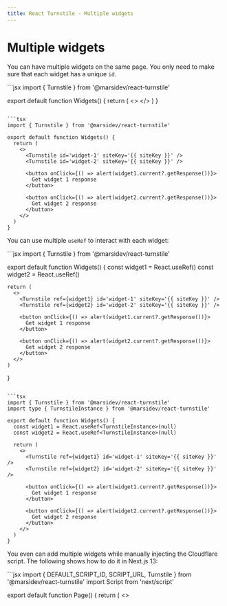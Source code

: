 ```yaml
---
title: React Turnstile - Multiple widgets
---
```


# Multiple widgets

You can have multiple widgets on the same page. You only need to make sure that each widget has a unique `id`.

<CodeGroup>
  ```jsx
  import { Turnstile } from '@marsidev/react-turnstile'

  export default function Widgets() {
    return (
      <>
        <Turnstile id='widget-1' siteKey='{{ siteKey }}' />
        <Turnstile id='widget-2' siteKey='{{ siteKey }}' />
      </>
    )
  }
  ```

  ```tsx
  import { Turnstile } from '@marsidev/react-turnstile'

  export default function Widgets() {
    return (
      <>
        <Turnstile id='widget-1' siteKey='{{ siteKey }}' />
        <Turnstile id='widget-2' siteKey='{{ siteKey }}' />

        <button onClick={() => alert(widget1.current?.getResponse())}>
          Get widget 1 response
        </button>

        <button onClick={() => alert(widget2.current?.getResponse())}>
          Get widget 2 response
        </button>
      </>
    )
  }
  ```
</CodeGroup>

You can use multiple `useRef` to interact with each widget:

<CodeGroup>
  ```jsx
  import { Turnstile } from '@marsidev/react-turnstile'

  export default function Widgets() {
    const widget1 = React.useRef()
    const widget2 = React.useRef()

    return (
      <>
        <Turnstile ref={widget1} id='widget-1' siteKey='{{ siteKey }}' />
        <Turnstile ref={widget2} id='widget-2' siteKey='{{ siteKey }}' />

        <button onClick={() => alert(widget1.current?.getResponse())}>
          Get widget 1 response
        </button>

        <button onClick={() => alert(widget2.current?.getResponse())}>
          Get widget 2 response
        </button>
      </>
    )
  }
  ```

  ```tsx
  import { Turnstile } from '@marsidev/react-turnstile'
  import type { TurnstileInstance } from '@marsidev/react-turnstile'

  export default function Widgets() {
    const widget1 = React.useRef<TurnstileInstance>(null)
    const widget2 = React.useRef<TurnstileInstance>(null)

    return (
      <>
        <Turnstile ref={widget1} id='widget-1' siteKey='{{ siteKey }}' />
        <Turnstile ref={widget2} id='widget-2' siteKey='{{ siteKey }}' />

        <button onClick={() => alert(widget1.current?.getResponse())}>
          Get widget 1 response
        </button>

        <button onClick={() => alert(widget2.current?.getResponse())}>
          Get widget 2 response
        </button>
      </>
    )
  }
  ```
</CodeGroup>

You even can add multiple widgets while manually injecting the Cloudflare script. The following shows how to do it in Next.js 13:

<CodeGroup>
  ```jsx
  import { DEFAULT_SCRIPT_ID, SCRIPT_URL, Turnstile } from '@marsidev/react-turnstile'
  import Script from 'next/script'

  export default function Page() {
    return (
      <>
        <Script id={DEFAULT_SCRIPT_ID} src={SCRIPT_URL} strategy="beforeInteractive" />
        <Turnstile id='widget-1' injectScript={false} siteKey='{{ siteKey }}' />
        <Turnstile id='widget-2' injectScript={false} siteKey='{{ siteKey }}' />
      </>
    )
  }
  ```

  ```tsx
  import { DEFAULT_SCRIPT_ID, SCRIPT_URL, Turnstile } from '@marsidev/react-turnstile'
  import Script from 'next/script'

  export default function Page() {
    return (
      <>
        <Script id={DEFAULT_SCRIPT_ID} src={SCRIPT_URL} strategy="beforeInteractive" />
        <Turnstile id='widget-1' injectScript={false} siteKey='{{ siteKey }}' />
        <Turnstile id='widget-2' injectScript={false} siteKey='{{ siteKey }}' />
      </>
    )
  }
  ```
</CodeGroup>

<Info>
  This is not the only way to do it. You can also manually inject the script by using a native `<script />` tag in your HTML entry file or inside an useEffect hook with the `document.body.appendChild` function. The key is to make sure that the script is loaded with the `src="https://challenges.cloudflare.com/turnstile/v0/api.js?render=explicit"`.
</Info>

Before version 0.2.0, to render multiple widgets, you need to force inject a Cloudflare script per widget. Something like this:

```jsx
import { Turnstile } from '@marsidev/react-turnstile'
export default function Widgets() {
  return (
    <>
      <Turnstile id='widget-1' siteKey='{{ siteKey }}' />
      <Turnstile
        id='widget-2'
        siteKey='{{ siteKey }}'
        scriptOptions={{
          id: "second-script", // unique id
          onLoadCallbackName: "secondCallback" // unique callback name
        }}
      />
    </>
  )
}
```
